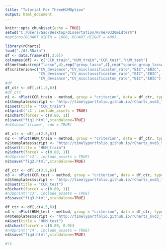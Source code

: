 ```yaml
---
title: "Tutorial For ThreeHUMOption"
output: html_document
---
```

```r
knitr::opts_chunk$set(echo = TRUE)
setwd("C:/Users/Gao/Desktop/dissertation/R/me/0320midterm")
#options(RCHART_WIDTH = 1000, RCHART_HEIGHT = 400)
```

```r
library(rCharts)
load("./df.RData")
df <- data.frame(df[,3:6])
colnames(df) <- c("CCR_train","HUM_train","CCR_test","HUM_test")
df$method=c(rep("lasso",4),rep("group_lasso",4),rep("sparse_group_lasso",4))
df$criterion=c("CV_deviance","CV_misclassificaiton_rate","BIC","EBIC",
               "CV_deviance","CV_misclassificaiton_rate","BIC","EBIC",
               "CV_deviance","CV_misclassificaiton_rate","BIC","EBIC")
#df
df_ctr <- df[,c(1,5,6)]
#df_ctr
n1 <- nPlot(CCR_train ~ method, group = "criterion", data = df_ctr, type = "multiBarChart")
n1$templates$script <- "http://timelyportfolio.github.io/rCharts_nvd3_templates/chartWithTitle.html"
n1$set(title = "CCR_train")
n1$print('c1', include_assets = TRUE)
n1$chart(forceY = c(0.80, 1))
n1$save("fig1.html",standalone=TRUE)
#n1$show('iframe', cdn = TRUE)

df_ctr <- df[,c(2,5,6)]
n2 <- nPlot(HUM_train ~ method, group = "criterion", data = df_ctr, type = "multiBarChart")
n2$templates$script <- "http://timelyportfolio.github.io/rCharts_nvd3_templates/chartWithTitle.html"
n2$set(title = "HUM_train")
n2$chart(forceY = c(0.80, 1))
#n2$print('c2', include_assets = TRUE)
n2$save("fig2.html",standalone=TRUE)

df_ctr <- df[,c(3,5,6)]
n3 <- nPlot(CCR_test ~ method, group = "criterion", data = df_ctr, type = "multiBarChart")
n3$templates$script <- "http://timelyportfolio.github.io/rCharts_nvd3_templates/chartWithTitle.html"
n3$set(title = "CCR_test")
n3$chart(forceY = c(0.80, 1))
#n3$print('c3', include_assets = TRUE)
n3$save("fig3.html",standalone=TRUE)

df_ctr <- df[,c(4,5,6)]
n4 <- nPlot(HUM_test ~ method, group = "criterion", data = df_ctr, type = "multiBarChart")
n4$templates$script <- "http://timelyportfolio.github.io/rCharts_nvd3_templates/chartWithTitle.html"
n4$set(title = "HUM_test")
n4$chart(forceY = c(0.80, 0.9))
#n4$print('c4', include_assets = TRUE)
n4$save("fig4.html",standalone=TRUE)
```

```r
#r1
```